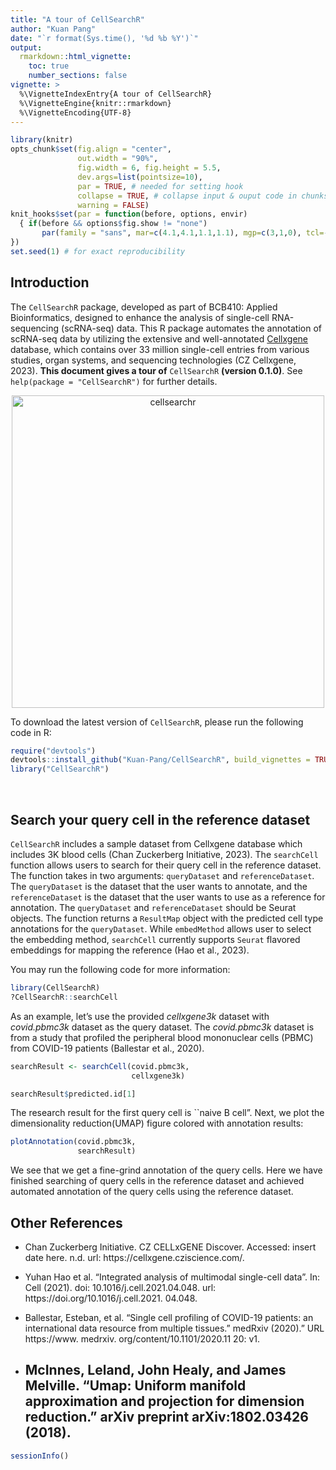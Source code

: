 ```yaml
---
title: "A tour of CellSearchR"
author: "Kuan Pang"
date: "`r format(Sys.time(), '%d %b %Y')`"
output: 
  rmarkdown::html_vignette:
    toc: true
    number_sections: false
vignette: >
  %\VignetteIndexEntry{A tour of CellSearchR}
  %\VignetteEngine{knitr::rmarkdown}
  %\VignetteEncoding{UTF-8}
---
```


```r
library(knitr)
opts_chunk$set(fig.align = "center", 
               out.width = "90%",
               fig.width = 6, fig.height = 5.5,
               dev.args=list(pointsize=10),
               par = TRUE, # needed for setting hook 
               collapse = TRUE, # collapse input & ouput code in chunks
               warning = FALSE)
knit_hooks$set(par = function(before, options, envir)
  { if(before && options$fig.show != "none") 
       par(family = "sans", mar=c(4.1,4.1,1.1,1.1), mgp=c(3,1,0), tcl=-0.5)
})
set.seed(1) # for exact reproducibility
```

## Introduction

The `CellSearchR` package, developed as part of BCB410: Applied Bioinformatics, designed to enhance the analysis of single-cell RNA-sequencing (scRNA-seq) data. This R package automates the annotation of scRNA-seq data by utilizing the extensive and well-annotated [Cellxgene](https://cellxgene.cziscience.com/) database, which contains over 33 million single-cell entries from various studies, organ systems, and sequencing technologies (CZ Cellxgene, 2023). **This document gives a tour of** `CellSearchR` **(version 0.1.0)**. See `help(package = "CellSearchR")` for further details.

<div style="text-align:center"><img src="cellsearchr.jepg" alt="cellsearchr" width="500"/>

<div style="text-align:left">


To download the latest version of `CellSearchR`, please run the following code in R:

```r
require("devtools")
devtools::install_github("Kuan-Pang/CellSearchR", build_vignettes = TRUE)
library("CellSearchR")
```

<br>

## Search your query cell in the reference dataset

`CellSearchR` includes a sample dataset from Cellxgene database which includes 3K blood cells (Chan Zuckerberg Initiative, 2023). The `searchCell` function allows users to search for their query cell in the reference dataset. The function takes in two arguments: `queryDataset` and `referenceDataset`. The `queryDataset` is the dataset that the user wants to annotate, and the `referenceDataset` is the dataset that the user wants to use as a reference for annotation. The `queryDataset` and `referenceDataset` should be Seurat objects. The function returns a `ResultMap` object with the predicted cell type annotations for the `queryDataset`. While `embedMethod` allows user to select the embedding method, `searchCell` currently supports `Seurat` flavored embeddings for mapping the reference (Hao et al., 2023). 

You may run the following code for more information:

```r
library(CellSearchR)
?CellSearchR::searchCell
```



As an example, let's use the provided *cellxgene3k* dataset with *covid.pbmc3k* dataset as the query dataset. The *covid.pbmc3k* dataset is from a study that profiled the peripheral blood mononuclear cells (PBMC) from COVID-19 patients (Ballestar et al., 2020). 


```r
searchResult <- searchCell(covid.pbmc3k, 
                           cellxgene3k)

searchResult$predicted.id[1]
```


The research result for the first query cell is  ``naive B cell". Next, we plot the dimensionality reduction(UMAP) figure colored with annotation results:

```r
plotAnnotation(covid.pbmc3k, 
               searchResult)
```

We see that we get a fine-grind annotation of the query cells. Here we have finished searching of query cells in the reference dataset and achieved automated annotation of the query cells using the reference dataset.

## Other References

- Chan Zuckerberg Initiative. CZ CELLxGENE Discover. Accessed: insert date here. n.d. url: https://cellxgene.cziscience.com/.

- Yuhan Hao et al. “Integrated analysis of multimodal single-cell data”. In: Cell (2021). doi: 10.1016/j.cell.2021.04.048. url: https://doi.org/10.1016/j.cell.2021. 04.048.

- Ballestar, Esteban, et al. "Single cell profiling of COVID-19 patients: an international data resource from multiple tissues.” medRxiv (2020)." URL https://www. medrxiv. org/content/10.1101/2020.11 20: v1.

- McInnes, Leland, John Healy, and James Melville. "Umap: Uniform manifold approximation and projection for dimension reduction." arXiv preprint arXiv:1802.03426 (2018).
------------------------------------------------------------------------

```r
sessionInfo()
```
